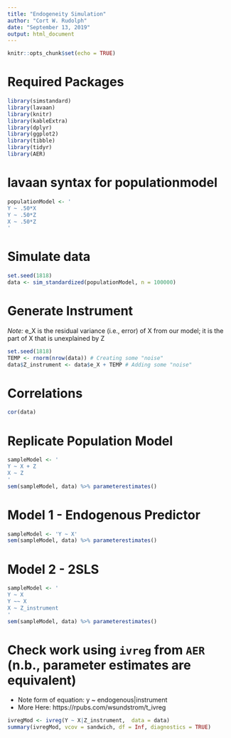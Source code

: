 ```yaml
---
title: "Endogeneity Simulation"
author: "Cort W. Rudolph"
date: "September 13, 2019"
output: html_document
---
```


```r
knitr::opts_chunk$set(echo = TRUE)
```

# Required Packages
```r
library(simstandard)
library(lavaan)
library(knitr)
library(kableExtra)
library(dplyr)
library(ggplot2)
library(tibble)
library(tidyr)
library(AER)
```

# lavaan syntax for populationmodel
```r
populationModel <- '
Y ~ .50*X
Y ~ .50*Z
X ~ .50*Z
'
```

# Simulate data
```r
set.seed(1818)
data <- sim_standardized(populationModel, n = 100000)
```

# Generate Instrument
*Note:* e_X is the residual variance (i.e., error) of X from our model; it is the part of X that is unexplained  by Z
```r
set.seed(1818)
TEMP <- rnorm(nrow(data)) # Creating some "noise"
data$Z_instrument <- data$e_X + TEMP # Adding some "noise"
```

# Correlations
```r
cor(data)
```

# Replicate Population Model
```r
sampleModel <- '
Y ~ X + Z
X ~ Z
'
sem(sampleModel, data) %>% parameterestimates()
```

# Model 1 - Endogenous Predictor
```r
sampleModel <- 'Y ~ X'
sem(sampleModel, data) %>% parameterestimates()
```

# Model 2 - 2SLS
```r
sampleModel <- '
Y ~ X
Y ~~ X
X ~ Z_instrument
'
sem(sampleModel, data) %>% parameterestimates()
```



# Check work using `ivreg` from `AER` (n.b., parameter estimates are equivalent)
- Note form of equation: y ~ endogenous|instrument
- More Here: https://rpubs.com/wsundstrom/t_ivreg
```r
ivregMod <- ivreg(Y ~ X|Z_instrument,  data = data)
summary(ivregMod, vcov = sandwich, df = Inf, diagnostics = TRUE)
```













































